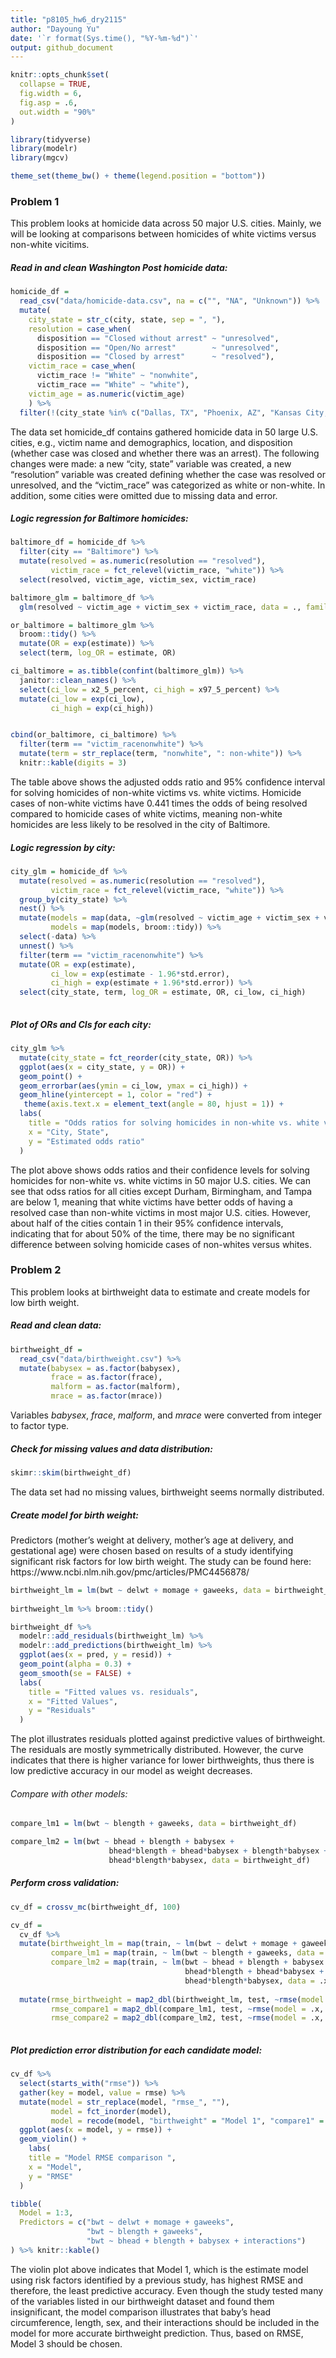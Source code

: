 ```yaml
---
title: "p8105_hw6_dry2115"
author: "Dayoung Yu"
date: '`r format(Sys.time(), "%Y-%m-%d")`'
output: github_document
---
```


```r
knitr::opts_chunk$set(
  collapse = TRUE,
  fig.width = 6,
  fig.asp = .6,
  out.width = "90%"
)

library(tidyverse)
library(modelr)
library(mgcv)

theme_set(theme_bw() + theme(legend.position = "bottom"))
```


### Problem 1
This problem looks at homicide data across 50 major U.S. cities. Mainly, we will be looking at comparisons between homicides of white victims versus non-white vicitims.

##### Read in and clean _Washington Post_ homicide data:

```r
homicide_df = 
  read_csv("data/homicide-data.csv", na = c("", "NA", "Unknown")) %>%
  mutate(
    city_state = str_c(city, state, sep = ", "),
    resolution = case_when(
      disposition == "Closed without arrest" ~ "unresolved",
      disposition == "Open/No arrest"        ~ "unresolved",
      disposition == "Closed by arrest"      ~ "resolved"),
    victim_race = case_when(
      victim_race != "White" ~ "nonwhite",
      victim_race == "White" ~ "white"),
    victim_age = as.numeric(victim_age)
    ) %>%
  filter(!(city_state %in% c("Dallas, TX", "Phoenix, AZ", "Kansas City, MO", "Tulsa, AL")))
```

The data set homicide_df contains gathered homicide data in 50 large U.S. cities, e.g., victim name and demographics, location, and disposition (whether case was closed and whether there was an arrest). The following changes were made: a new "city, state" variable was created, a new "resolution" variable was created defining whether the case was resolved or unresolved, and the "victim_race" was categorized as white or non-white. In addition, some cities were omitted due to missing data and error.


##### Logic regression for Baltimore homicides:

```r
baltimore_df = homicide_df %>%
  filter(city == "Baltimore") %>%
  mutate(resolved = as.numeric(resolution == "resolved"),
         victim_race = fct_relevel(victim_race, "white")) %>%
  select(resolved, victim_age, victim_sex, victim_race)

baltimore_glm = baltimore_df %>%
  glm(resolved ~ victim_age + victim_sex + victim_race, data = ., family = binomial())

or_baltimore = baltimore_glm %>%
  broom::tidy() %>%
  mutate(OR = exp(estimate)) %>%
  select(term, log_OR = estimate, OR)

ci_baltimore = as.tibble(confint(baltimore_glm)) %>%
  janitor::clean_names() %>%
  select(ci_low = x2_5_percent, ci_high = x97_5_percent) %>%
  mutate(ci_low = exp(ci_low),
         ci_high = exp(ci_high))


cbind(or_baltimore, ci_baltimore) %>%
  filter(term == "victim_racenonwhite") %>%
  mutate(term = str_replace(term, "nonwhite", ": non-white")) %>%
  knitr::kable(digits = 3)

```

The table above shows the adjusted odds ratio and 95% confidence interval for solving homicides of non-white victims vs. white victims. Homicide cases of non-white victims have 0.441 times the odds of being resolved compared to homicide cases of white victims, meaning non-white homicides are less likely to be resolved in the city of Baltimore.


##### Logic regression by city:

```r
city_glm = homicide_df %>%
  mutate(resolved = as.numeric(resolution == "resolved"),
         victim_race = fct_relevel(victim_race, "white")) %>%
  group_by(city_state) %>%
  nest() %>%
  mutate(models = map(data, ~glm(resolved ~ victim_age + victim_sex + victim_race, data = ., family = binomial())),
         models = map(models, broom::tidy)) %>%
  select(-data) %>%
  unnest() %>%
  filter(term == "victim_racenonwhite") %>%
  mutate(OR = exp(estimate),
         ci_low = exp(estimate - 1.96*std.error),
         ci_high = exp(estimate + 1.96*std.error)) %>%
  select(city_state, term, log_OR = estimate, OR, ci_low, ci_high)
  

```

##### Plot of ORs and CIs for each city:

```r

city_glm %>%
  mutate(city_state = fct_reorder(city_state, OR)) %>%
  ggplot(aes(x = city_state, y = OR)) +
  geom_point() +
  geom_errorbar(aes(ymin = ci_low, ymax = ci_high)) +
  geom_hline(yintercept = 1, color = "red") +
   theme(axis.text.x = element_text(angle = 80, hjust = 1)) +
  labs(
    title = "Odds ratios for solving homicides in non-white vs. white victims",
    x = "City, State",
    y = "Estimated odds ratio"
  )


```

The plot above shows odds ratios and their confidence levels for solving homicides for non-white vs. white victims in 50 major U.S. cities. We can see that odss ratios for all cities except Durham, Birmingham, and Tampa are below 1, meaning that white victims have better odds of having a resolved case than non-white victims in most major U.S. cities. However, about half of the cities contain 1 in their 95% confidence intervals, indicating that for about 50% of the time, there may be no significant difference between solving homicide cases of non-whites versus whites. 

### Problem 2
This problem looks at birthweight data to estimate and create models for low birth weight. 

##### Read and clean data:
```r
birthweight_df = 
  read_csv("data/birthweight.csv") %>%
  mutate(babysex = as.factor(babysex),
         frace = as.factor(frace),
         malform = as.factor(malform),
         mrace = as.factor(mrace))


```

Variables _babysex_, _frace_, _malform_, and _mrace_ were converted from integer to factor type. 


##### Check for missing values and data distribution:
```r
skimr::skim(birthweight_df) 
```
The data set had no missing values, birthweight seems normally distributed.


##### Create model for birth weight:
Predictors (mother's weight at delivery, mother's age at delivery, and gestational age) were chosen based on results of a study identifying significant risk factors for low birth weight. The study can be found here: https://www.ncbi.nlm.nih.gov/pmc/articles/PMC4456878/

```r
birthweight_lm = lm(bwt ~ delwt + momage + gaweeks, data = birthweight_df)
  
birthweight_lm %>% broom::tidy()

birthweight_df %>%
  modelr::add_residuals(birthweight_lm) %>%
  modelr::add_predictions(birthweight_lm) %>%
  ggplot(aes(x = pred, y = resid)) +
  geom_point(alpha = 0.3) + 
  geom_smooth(se = FALSE) +
  labs(
    title = "Fitted values vs. residuals",
    x = "Fitted Values",
    y = "Residuals"
  ) 


```

The plot illustrates residuals plotted against predictive values of birthweight. The residuals are mostly symmetrically distributed. However, the curve indicates that there is higher variance for lower birthweights, thus there is low predictive accuracy in our model as weight decreases.


###### Compare with other models:
```r
compare_lm1 = lm(bwt ~ blength + gaweeks, data = birthweight_df)

compare_lm2 = lm(bwt ~ bhead + blength + babysex +
                      bhead*blength + bhead*babysex + blength*babysex +
                      bhead*blength*babysex, data = birthweight_df)
```



##### Perform cross validation:
```r
cv_df = crossv_mc(birthweight_df, 100)

cv_df = 
  cv_df %>%
  mutate(birthweight_lm = map(train, ~ lm(bwt ~ delwt + momage + gaweeks, data = .x)),
         compare_lm1 = map(train, ~ lm(bwt ~ blength + gaweeks, data = .x)),
         compare_lm2 = map(train, ~ lm(bwt ~ bhead + blength + babysex +
                                       bhead*blength + bhead*babysex + blength*babysex +
                                       bhead*blength*babysex, data = .x))) %>%
  
  mutate(rmse_birthweight = map2_dbl(birthweight_lm, test, ~rmse(model = .x, data = .y)),
         rmse_compare1 = map2_dbl(compare_lm1, test, ~rmse(model = .x, data = .y)),
         rmse_compare2 = map2_dbl(compare_lm2, test, ~rmse(model = .x, data = .y)))
  
```


##### Plot prediction error distribution for each candidate model:

```r
cv_df %>% 
  select(starts_with("rmse")) %>% 
  gather(key = model, value = rmse) %>% 
  mutate(model = str_replace(model, "rmse_", ""),
         model = fct_inorder(model),
         model = recode(model, "birthweight" = "Model 1", "compare1" = "Model 2", "compare2" = "Model 3")) %>% 
  ggplot(aes(x = model, y = rmse)) + 
  geom_violin() +
    labs(
    title = "Model RMSE comparison ",
    x = "Model",
    y = "RMSE"
  )

tibble(
  Model = 1:3,
  Predictors = c("bwt ~ delwt + momage + gaweeks",
                 "bwt ~ blength + gaweeks",
                 "bwt ~ bhead + blength + babysex + interactions")
) %>% knitr::kable()

```

The violin plot above indicates that Model 1, which is the estimate model using risk factors identified by a previous study, has highest RMSE and therefore, the least predictive accuracy. Even though the study tested many of the variables listed in our birthweight dataset and found them insignificant, the model comparison illustrates that baby's head circumference, length, sex, and their interactions should be included in the model for more accurate birthweight prediction. Thus, based on RMSE, Model 3 should be chosen.


